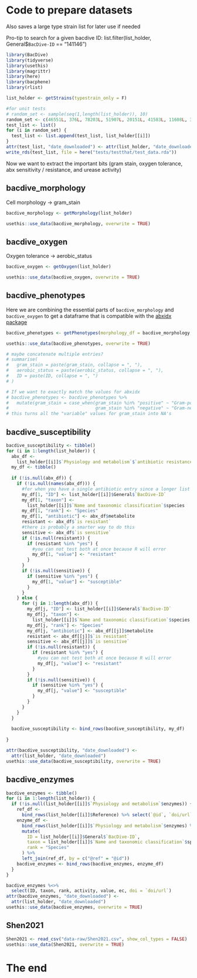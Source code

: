 # Code to prepare datasets

Also saves a large type strain list for later use if needed

Pro-tip to search for a given bacdive ID: list.filter(list_holder, General$`BacDive-ID` == "141146")

```r
library(BacDive)
library(tidyverse)
library(usethis)
library(magrittr)
library(here)
library(bacphene)
library(rlist)
```

```r

list_holder <- getStrains(typestrain_only = F)

```

```r
#for unit tests
# random_set <- sample(seq(1,length(list_holder)), 10)
random_set <- c(46551L, 376L, 78203L, 51907L, 20151L, 41583L, 11608L, 36060L, 38371L, 6841L)
test_list <- list()
for (i in random_set) {
  test_list <- list.append(test_list, list_holder[[i]])
}
attr(test_list, "date_downloaded") <- attr(list_holder, "date_downloaded")
write_rds(test_list, file = here("tests/testthat/test_data.rda"))
```


Now we want to extract the important bits (gram stain, oxygen tolerance, abx sensitivity / resistance, and urease activity)

## bacdive_morphology

Cell morphology -> gram_stain

```r

bacdive_morphology <- getMorphology(list_holder)

usethis::use_data(bacdive_morphology, overwrite = TRUE)

```

## bacdive_oxygen

Oxygen tolerance -> aerobic_status

```r

bacdive_oxygen <- getOxygen(list_holder)

usethis::use_data(bacdive_oxygen, overwrite = TRUE)

```

## bacdive_phenotypes

Here we are combining the essential parts of `bacdive_morphology` and `bacdive_oxygen` to get a dataframe that is compatible with the [abxidx package](https://github.com/PennChopMicrobiomeProgram/abxidx)

```r

bacdive_phenotypes <- getPhenotypes(morphology_df = bacdive_morphology, oxygen_df = bacdive_oxygen)

usethis::use_data(bacdive_phenotypes, overwrite = TRUE)

# maybe concatenate multiple entries?
# summarise(
#   gram_stain = paste(gram_stain, collapse = ", "),
#   aerobic_status = paste(aerobic_status, collapse = ", "),
#   ID = paste(ID, collapse = ", ")
# )

# If we want to exactly match the values for abxidx
# bacdive_phenotypes <- bacdive_phenotypes %>%
#   mutate(gram_stain = case_when(gram_stain %in% "positive" ~ "Gram-positive",
#                                 gram_stain %in% "negative" ~ "Gram-negative"))
# this turns all the "variable" values for gram_stain into NA's


```

## bacdive_susceptibility

```r
bacdive_susceptibility <- tibble()
for (i in 1:length(list_holder)) {
  abx_df <-
    list_holder[[i]]$`Physiology and metabolism`$`antibiotic resistance`
  my_df <- tibble()
  
  if (!is.null(abx_df)) {
    if (!is.null(names(abx_df))) {
      #for when you have a single antibiotic entry since a longer list will not have a `names` attribute
      my_df[1, "ID"] <- list_holder[[i]]$General$`BacDive-ID`
      my_df[1, "taxon"] <-
        list_holder[[i]]$`Name and taxonomic classification`$species
      my_df[1, "rank"] <- "Species"
      my_df[1, "antibiotic"] <- abx_df$metabolite
      resistant <- abx_df$`is resistant`
      #there is probably a smarter way to do this
      sensitive <- abx_df$`is sensitive`
      if (!is.null(resistant)) {
        if (resistant %in% "yes") {
          #you can not test both at once because R will error
          my_df[1, "value"] <- "resistant"
        }
      }
      if (!is.null(sensitive)) {
        if (sensitive %in% "yes") {
          my_df[1, "value"] <- "susceptible"
        }
      }
    } else {
      for (j in 1:length(abx_df)) {
        my_df[j, "ID"] <- list_holder[[i]]$General$`BacDive-ID`
        my_df[j, "taxon"] <-
          list_holder[[i]]$`Name and taxonomic classification`$species
        my_df[j, "rank"] <- "Species"
        my_df[j, "antibiotic"] <- abx_df[[j]]$metabolite
        resistant <- abx_df[[j]]$`is resistant`
        sensitive <- abx_df[[j]]$`is sensitive`
        if (!is.null(resistant)) {
          if (resistant %in% "yes") {
            #you can not test both at once because R will error
            my_df[j, "value"] <- "resistant"
          }
        }
        if (!is.null(sensitive)) {
          if (sensitive %in% "yes") {
            my_df[j, "value"] <- "susceptible"
          }
        }
      }
    }
  }
  
  bacdive_susceptibility <- bind_rows(bacdive_susceptibility, my_df)
  
}

attr(bacdive_susceptibility, "date_downloaded") <-
  attr(list_holder, "date_downloaded")
usethis::use_data(bacdive_susceptibility, overwrite = TRUE)
```

## bacdive_enzymes

```r
bacdive_enzymes <- tibble()
for (i in 1:length(list_holder)) {
  if (!is.null(list_holder[[i]]$`Physiology and metabolism`$enzymes)) {
    ref_df <-
      bind_rows(list_holder[[i]]$Reference) %>% select(`@id`, `doi/url`)
    enzyme_df <-
      bind_rows(list_holder[[i]]$`Physiology and metabolism`$enzymes) %>%
      mutate(
        ID = list_holder[[i]]$General$`BacDive-ID`,
        taxon = list_holder[[i]]$`Name and taxonomic classification`$species,
        rank = "Species"
      ) %>%
      left_join(ref_df, by = c("@ref" = "@id"))
    bacdive_enzymes <- bind_rows(bacdive_enzymes, enzyme_df)
  }
}

bacdive_enzymes %<>%
  select(ID, taxon, rank, activity, value, ec, doi = `doi/url`)
attr(bacdive_enzymes, "date_downloaded") <-
  attr(list_holder, "date_downloaded")
usethis::use_data(bacdive_enzymes, overwrite = TRUE)
```

## Shen2021

```r
Shen2021 <- read_csv("data-raw/Shen2021.csv", show_col_types = FALSE)
usethis::use_data(Shen2021, overwrite = TRUE)
```

# The end

